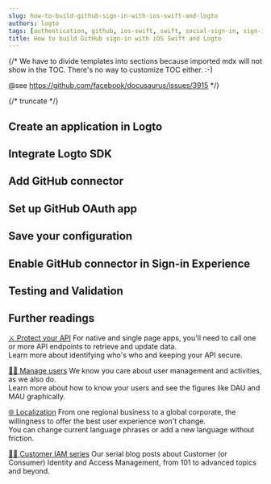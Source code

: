 ```yaml
---
slug: how-to-build-github-sign-in-with-ios-swift-and-logto
authors: logto
tags: [authentication, github, ios-swift, swift, social-sign-in, sign-in, login]
title: How to build GitHub sign-in with iOS Swift and Logto
---
```


{/*
  We have to divide templates into sections because imported mdx will not show in the TOC.
  There's no way to customize TOC either. :-)

  @see https://github.com/facebook/docusaurus/issues/3915
*/}



{/* truncate */}

<Intro connector={connector} sdk="iOS Swift" link="https://developer.apple.com/ios/ " />

## Create an application in Logto

<CreateApplication type="Native app" framework="iOS(Swift)" />

## Integrate Logto SDK

<IntegrateSdk />

## Add GitHub connector

<AddSocialConnector connector={connector} />

## Set up GitHub OAuth app

<ConnectorGuide />

## Save your configuration

<SaveYourConfiguration connector={connector} />

## Enable GitHub connector in Sign-in Experience

<EnableSocialConnector connector={connector} />

## Testing and Validation

<TestingAndValidation connector={connector} sdk="iOS Swift" />

## Further readings

[⚔️ Protect your API](/docs/recipes/protect-your-api/) For native and single page apps, you'll need to call one or more API endpoints to retrieve and update data.<br/>
Learn more about identifying who's who and keeping your API secure.

[🧑‍🚀 Manage users](/docs/recipes/manage-users/) We know you care about user management and activities, as we also do.<br/>
Learn more about how to know your users and see the figures like DAU and MAU graphically.

[🌐 Localization](/docs/recipes/customize-sie/localized-language) From one regional business to a global corporate, the willingness to offer the best user experience won't change.<br/>
You can change current language phrases or add a new language without friction.

[🧑‍🎓 Customer IAM series](/blog/tags/ciam) Our serial blog posts about Customer (or Consumer) Identity and Access Management, from 101 to advanced topics and beyond.
